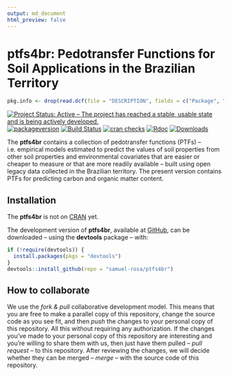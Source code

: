 ```yaml
---
output: md_document
html_preview: false
---
```


<!-- Generated by knitr: do not edit by hand. Please edit the content in README.Rmd -->

# ptfs4br: Pedotransfer Functions for Soil Applications in the Brazilian Territory

```r
pkg.info <- drop(read.dcf(file = "DESCRIPTION", fields = c("Package", "Title", "Version", "Date")))
```

[![Project Status: Active – The project has reached a stable, usable state and is being actively developed.](http://www.repostatus.org/badges/latest/active.svg)](http://www.repostatus.org/#active)
[![packageversion](https://img.shields.io/badge/devel%20version-`r pkg.info["Version"]`-firebrick.svg?style=flat-square)](commits/master)
[![Build Status](https://travis-ci.org/samuel-rosa/`r pkg.info["Package"]`.svg?branch=master)](https://travis-ci.org/samuel-rosa/`r pkg.info["Package"]`)
<!-- [![CRAN](https://www.r-pkg.org/badges/version/`r pkg.info["Package"]`)](https://cran.r-project.org/package=`r pkg.info["Package"]`) -->
[![cran checks](https://cranchecks.info/badges/worst/`r pkg.info["Package"]`)](https://cran.r-project.org/web/checks/check_results_`r pkg.info["Package"]`.html)
[![Rdoc](http://www.rdocumentation.org/badges/version/`r pkg.info["Package"]`)](http://www.rdocumentation.org/packages/`r pkg.info["Package"]`)
[![Downloads](http://cranlogs.r-pkg.org/badges/`r pkg.info["Package"]`?color=brightgreen)](http://www.r-pkg.org/pkg/`r pkg.info["Package"]`)

The __ptfs4br__ contains a collection of pedotransfer functions (PTFs) -- i.e. empirical models estimated to
predict the values of soil properties from other soil properties and environmental covariates that are easier 
or cheaper to measure or that are more readily available -- built using open legacy data collected in the 
Brazilian territory. The present version contains PTFs for predicting carbon and organic matter content.

## Installation

The __ptfs4br__ is not on [CRAN][cran] yet.

The development version of __ptfs4br__, available at [GitHub][github], can be downloaded -- using the 
__devtools__ package -- with:

```R
if (!require(devtools)) {
  install.packages(pkgs = "devtools")
}
devtools::install_github(repo = "samuel-rosa/ptfs4br")
```

[cran]: https://CRAN.R-project.org/package=ptfs4br
[github]: https://github.com/samuel-rosa/spsann

## How to collaborate

We use the *fork & pull* collaborative development model. This means that you are free to make a parallel copy 
of this repository, change the source code as you see fit, and then *push* the changes to your personal copy of
this repository. All this without requiring any authorization. If the changes you've made to your personal copy
of this repository are interesting and you're willing to share them with us, then just have them pulled -- 
*pull request* -- to this repository. After reviewing the changes, we will decide whether they can be merged --
*merge* -- with the source code of this repository.
